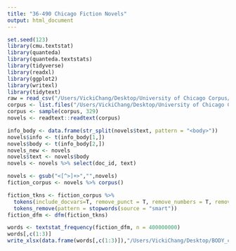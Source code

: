 ```yaml
---
title: "36-490 Chicago Fiction Novels"
output: html_document
---
```


```r
set.seed(123)
library(cmu.textstat)
library(quanteda)
library(quanteda.textstats)
library(tidyverse)
library(readxl)
library(ggplot2)
library(writexl)
library(tidytext)
raw = read_csv("/Users/VickiChang/Desktop/University of Chicago Corpus/CHICAGO_CORPUS_NOVELS_PUBLIC.csv")
corpus <- list.files("/Users/VickiChang/Desktop/University of Chicago Corpus/texts_public", full.names = T)
corpus <- sample(corpus, 329)
novels <- readtext::readtext(corpus)
```

```r
info_body <- data.frame(str_split(novels$text, pattern = "<body>"))
novels$info <- t(info_body[1,])
novels$body <- t(info_body[2,])
novels_new <- novels 
novels$text <- novels$body
novels <- novels %>% select(doc_id, text)
```

```r
novels <- gsub("<[^>]+>","",novels)
fiction_corpus <- novels %>% corpus()

fiction_tkns <- fiction_corpus %>%
  tokens(include_docvars=T, remove_punct = T, remove_numbers = T, remove_symbols = T, what = "word") %>%
  tokens_remove(pattern = stopwords(source = "smart"))
fiction_dfm <- dfm(fiction_tkns)

words <- textstat_frequency(fiction_dfm, n = 400000000)
words[,c(1:3)]
write_xlsx(data.frame(words[,c(1:3)]),"/Users/VickiChang/Desktop/BODY_chicago_words.xlsx")
```
